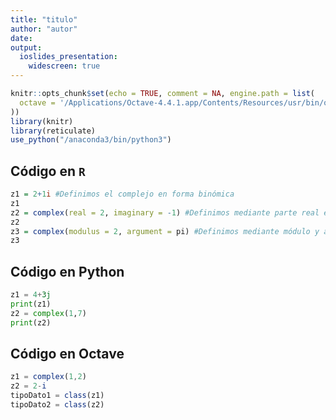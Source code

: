 ---
title: "titulo"
author: "autor"
date: 
output: 
  ioslides_presentation:
    widescreen: true
---

```{r setup, include=FALSE}
knitr::opts_chunk$set(echo = TRUE, comment = NA, engine.path = list(
  octave = '/Applications/Octave-4.4.1.app/Contents/Resources/usr/bin/octave'
))
library(knitr)
library(reticulate)
use_python("/anaconda3/bin/python3")
```



## Código en `R`


```{r}
z1 = 2+1i #Definimos el complejo en forma binómica
z1
z2 = complex(real = 2, imaginary = -1) #Definimos mediante parte real e imaginaria
z2
z3 = complex(modulus = 2, argument = pi) #Definimos mediante módulo y argumento
z3
```


## Código en Python

```{python}
z1 = 4+3j
print(z1)
z2 = complex(1,7)
print(z2)
```

## Código en Octave

```{octave}
z1 = complex(1,2)
z2 = 2-i
tipoDato1 = class(z1)
tipoDato2 = class(z2)
```
